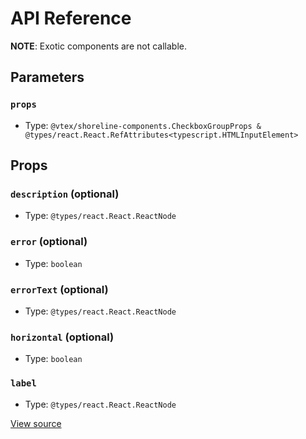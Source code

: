 # API Reference

**NOTE**: Exotic components are not callable.

## Parameters

### `props`

- Type: `@vtex/shoreline-components.CheckboxGroupProps & @types/react.React.RefAttributes<typescript.HTMLInputElement>`

## Props

### `description` (optional)

- Type: `@types/react.React.ReactNode`

### `error` (optional)

- Type: `boolean`

### `errorText` (optional)

- Type: `@types/react.React.ReactNode`

### `horizontal` (optional)

- Type: `boolean`

### `label`

- Type: `@types/react.React.ReactNode`

[View source](https://github.com/vtex/shoreline/blob/c1c77e1b4/packages/components/src/checkbox/checkbox-group.tsx#L9)
